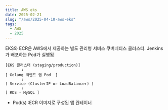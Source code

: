 ```yaml
---
title: AWS eks
date: 2025-02-21
slug: "/aws/2025-04-10-aws-eks"
tags:
  - AWS
  - 2025
---
```

EKS와 ECR은 AWS에서 제공하는 별도 관리형 서비스
쿠버네티스 클러스터. Jenkins가 배포하는 Pod가 실행됨

```
[EKS 클러스터 (staging/production)]
       ↓
[ Golang 백엔드 앱 Pod  ]
       ↓
[ Service (ClusterIP or LoadBalancer) ]
       ↓
[ RDS - MySQL ]

```

* Pod(s) :ECR 이미지로 구성된 앱 컨테이너
